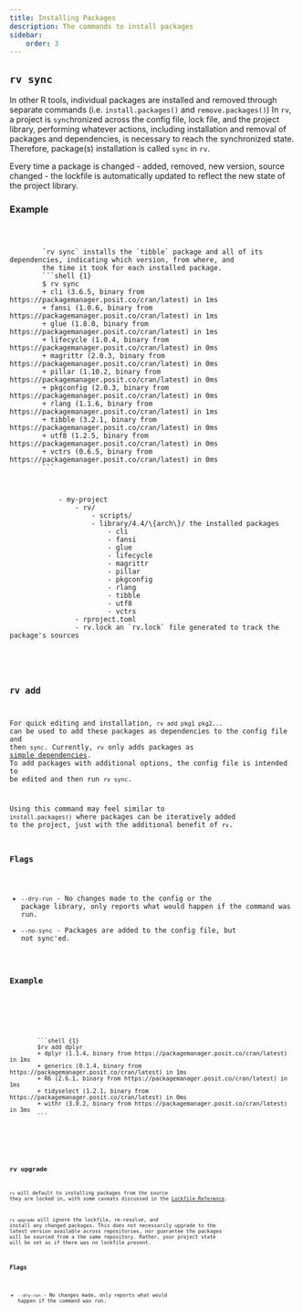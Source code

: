 ```yaml
---
title: Installing Packages
description: The commands to install packages
sidebar:
    order: 3
---
```



## `rv sync`

In other R tools, individual packages are installed and removed through separate commands (i.e. `install.packages()` and `remove.packages()`)
In `rv`, a project is `sync`hronized across the config file, lock file, and the project library, performing whatever actions, 
including installation and removal of packages and dependencies, is necessary to reach the synchronized state. 
Therefore, package(s) installation is called `sync` in `rv`.

Every time a package is changed - added, removed, new version, source changed - the lockfile is automatically updated to reflect
the new state of the project library.

### Example
<Tabs>
    <TabItem label = "Config File">
        <Code code = {sync_config} lang="toml" title = "rproject.toml" />
    </TabItem>
    <TabItem label = "Command and Output">
        `rv sync` installs the `tibble` package and all of its dependencies, indicating which version, from where, and
        the time it took for each installed package.
        ```shell {1}
        $ rv sync
        + cli (3.6.5, binary from https://packagemanager.posit.co/cran/latest) in 1ms
        + fansi (1.0.6, binary from https://packagemanager.posit.co/cran/latest) in 1ms
        + glue (1.8.0, binary from https://packagemanager.posit.co/cran/latest) in 1ms
        + lifecycle (1.0.4, binary from https://packagemanager.posit.co/cran/latest) in 0ms
        + magrittr (2.0.3, binary from https://packagemanager.posit.co/cran/latest) in 0ms
        + pillar (1.10.2, binary from https://packagemanager.posit.co/cran/latest) in 0ms
        + pkgconfig (2.0.3, binary from https://packagemanager.posit.co/cran/latest) in 0ms
        + rlang (1.1.6, binary from https://packagemanager.posit.co/cran/latest) in 1ms
        + tibble (3.2.1, binary from https://packagemanager.posit.co/cran/latest) in 0ms
        + utf8 (1.2.5, binary from https://packagemanager.posit.co/cran/latest) in 0ms
        + vctrs (0.6.5, binary from https://packagemanager.posit.co/cran/latest) in 0ms
        ```
    </TabItem>
    <TabItem label = "File Tree">
        <FileTree>
            - my-project
                - rv/
                    - scripts/
                    - library/4.4/\{arch\}/ the installed packages
                        - cli
                        - fansi
                        - glue
                        - lifecycle
                        - magrittr
                        - pillar
                        - pkgconfig
                        - rlang
                        - tibble
                        - utf8
                        - vctrs
                - rproject.toml
                - rv.lock an `rv.lock` file generated to track the package's sources
        </FileTree>
    </TabItem>
</Tabs>

## `rv add`

For quick editing and installation, `rv add pkg1 pkg2...` can be used to add these packages as dependencies to the config file
and then `sync`. Currently, `rv` only adds packages as [simple dependencies](../../config/common_config#repository).
To add packages with additional options, the config file is intended to be edited and then run `rv sync`.

Using this command may feel similar to `install.packages()` where packages can be iteratively added to the project,
just with the additional benefit of `rv`.

### Flags
* `--dry-run` - No changes made to the config or the package library, only reports what would happen if the command was run.
* `--no-sync` - Packages are added to the config file, but not sync'ed.

### Example
<Tabs>
    <TabItem label = "Initial Config">
        <Code code = {sync_config} lang="toml" title = "rproject.toml" />
    </TabItem>
    <TabItem label = "Command and Output">
        ```shell {1}
        $rv add dplyr
        + dplyr (1.1.4, binary from https://packagemanager.posit.co/cran/latest) in 1ms
        + generics (0.1.4, binary from https://packagemanager.posit.co/cran/latest) in 1ms
        + R6 (2.6.1, binary from https://packagemanager.posit.co/cran/latest) in 1ms
        + tidyselect (1.2.1, binary from https://packagemanager.posit.co/cran/latest) in 0ms
        + withr (3.0.2, binary from https://packagemanager.posit.co/cran/latest) in 3ms
        ```
    </TabItem>
    <TabItem label = "Updated Config">
        <Code code = {add_config} lang="toml" title = "rproject.toml" ins={[11]}/>
    </TabItem>
</Tabs>

## `rv upgrade`
`rv` will default to installing packages from the source they are locked in, with some caveats discussed in the 
[Lockfile Reference](../../reference/lockfile).

`rv upgrade` will ignore the lockfile, re-resolve, and install any changed packages.
This does not necessarily upgrade to the latest version available across repositories, nor guarantee the packages will
be sourced from a the same repository. Rather, your project state will be set as if there was no lockfile present.

### Flags
* `--dry-run` - No changes made, only reports what would happen if the command was run.
